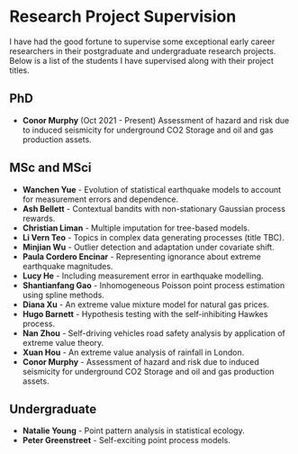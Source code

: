 # Research Project Supervision

I have had the good fortune to supervise some exceptional early career researchers in their postgraduate and undergraduate research projects. Below is a list of the students I have supervised along with their project titles.

## PhD 

- __Conor Murphy__ (Oct 2021 - Present) Assessment of hazard and risk due to induced seismicity for underground CO2 Storage and oil and gas production assets. 


## MSc and MSci

- __Wanchen Yue__ - Evolution of statistical earthquake models to account for measurement errors and dependence.
- __Ash Bellett__ - Contextual bandits with non-stationary Gaussian process rewards.
- __Christian Liman__ - Multiple imputation for tree-based models.
- __Li Vern Teo__ - Topics in complex data generating processes (title TBC).
- __Minjian Wu__ - Outlier detection and adaptation under covariate shift.
- __Paula Cordero Encinar__ - Representing ignorance about extreme earthquake magnitudes.
- __Lucy He__ - Including measurement error in earthquake modelling.
- __Shantianfang Gao__ - Inhomogeneous Poisson point process estimation using spline methods.
- __Diana Xu__ - An extreme value mixture model for natural gas prices.
- __Hugo Barnett__ - Hypothesis testing with the self-inhibiting Hawkes process.
- __Nan Zhou__ - Self-driving vehicles road safety analysis by application of extreme value theory.
- __Xuan Hou__ - An extreme value analysis of rainfall in London.
- __Conor Murphy__ - Assessment of hazard and risk due to induced seismicity for underground CO2 Storage and oil and gas production assets.


## Undergraduate

- __Natalie Young__ - Point pattern analysis in statistical ecology.
- __Peter Greenstreet__ - Self-exciting point process models.

